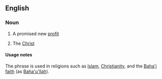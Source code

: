 ==English==

===Noun===
{{en-noun|head=[[promised]] [[one]]|-}}

# {{lb|en|theology}} A promised new [[profit]]
# {{lb|en|theology|Christianity}} The [[Christ]]

====Usage notes====
The phrase is used in religions such as [[Islam]], [[Christianity]], and the [[Baha'i]] [[faith]] (as [[Baha'u'llah]]).